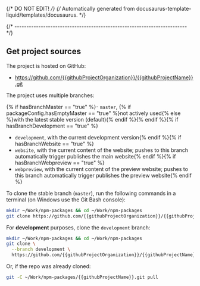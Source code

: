 {/* DO NOT EDIT! */}
{/* Automatically generated from docusaurus-template-liquid/templates/docusaurus. */}

{/* ------------------------------------------------------------------------ */}

## Get project sources

The project is hosted on GitHub:

- https://github.com/{{githubProjectOrganization}}/{{githubProjectName}}.git

The project uses multiple branches:

{% if hasBranchMaster == "true" %}- `master`, {% if packageConfig.hasEmptyMaster == "true" %}not actively used{% else %}with the latest stable version (default){% endif %}{% endif %}{% if hasBranchDevelopment == "true" %}
- `development`, with the current development version{% endif %}{% if hasBranchWebsite == "true" %}
- `website`, with the current content of the website; pushes to this branch automatically trigger publishes the main website{% endif %}{% if hasBranchWebpreview == "true" %}
- `webpreview`, with the current content of the preview website; pushes to this branch automatically trigger publishes the preview website{% endif %}

To clone the stable branch (`master`), run the following commands in a
terminal (on Windows use the Git Bash console):

```sh
mkdir ~/Work/npm-packages && cd ~/Work/npm-packages
git clone https://github.com/{{githubProjectOrganization}}/{{githubProjectName}}.git {{githubProjectName}}.git
```

For **development** purposes, clone the `development` branch:

```sh
mkdir ~/Work/npm-packages && cd ~/Work/npm-packages
git clone \
  --branch development \
  https://github.com/{{githubProjectOrganization}}/{{githubProjectName}}.git {{githubProjectName}}.git
```

Or, if the repo was already cloned:

```sh
git -C ~/Work/npm-packages/{{githubProjectName}}.git pull
```
